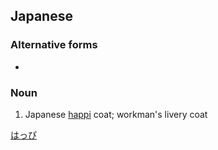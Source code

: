 ==Japanese==
{{ja-kanjitab|yomi=irr|sort=はっぴ}}

===Alternative forms===
* {{ja-l|法被}}

===Noun===
{{ja-noun|はっぴ}}

# Japanese [[w:happi|happi]] coat; workman's livery coat

[[Category:ja:Clothing|はっぴ]]
